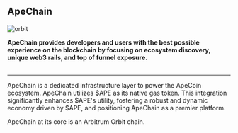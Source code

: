 

## ApeChain

![orbit](../images/ape_sky.png)

**ApeChain provides developers and users with the best possible experience on the blockchain by focusing on ecosystem discovery, unique web3 rails, and top of funnel exposure.**
<br></br>
<hr></hr>

ApeChain is a dedicated infrastructure layer to power the ApeCoin ecosystem.
ApeChain utilizes $APE as its native gas token. This integration significantly enhances $APE's utility, fostering a robust and dynamic economy driven by $APE, and positioning ApeChain as a premier platform.

ApeChain at its core is an Arbitrum Orbit chain.



 

